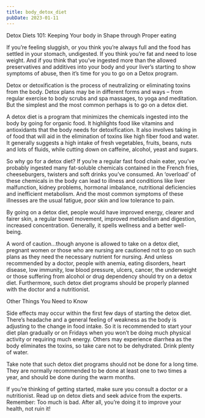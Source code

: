 ```yaml
---
title: body_detox_diet
pubDate: 2023-01-11
---
```


Detox Diets 101: Keeping Your body in Shape through Proper eating

If you’re feeling sluggish, or you think you’re always full and the food has settled in your stomach, undigested. If you think you’re fat and need to lose weight. And if you think that you’ve ingested more than the allowed preservatives and additives into your body and your liver’s starting to show symptoms of abuse, then it’s time for you to go on a Detox program.

Detox or detoxification is the process of neutralizing or eliminating toxins from the body. Detox plans may be in different forms and ways – from regular exercise to body scrubs and spa massages, to yoga and meditation. But the simplest and the most common perhaps is to go on a detox diet. 

A detox diet is a program that minimizes the chemicals ingested into the body by going for organic food. It highlights food like vitamins and antioxidants that the body needs for detoxification. It also involves taking in of food that will aid in the elimination of toxins like high fiber food and water. It generally suggests a high intake of fresh vegetables, fruits, beans, nuts and lots of fluids, while cutting down on caffeine, alcohol, yeast and sugars. 

So why go for a detox diet? If you’re a regular fast food chain eater, you’ve probably ingested many fat-soluble chemicals contained in the French fries, cheeseburgers, twisters and soft drinks you’ve consumed. An ‘overload’ of these chemicals in the body can lead to illness and conditions like liver malfunction, kidney problems, hormonal imbalance, nutritional deficiencies and inefficient metabolism. And the most common symptoms of these illnesses are the usual fatigue, poor skin and low tolerance to pain. 

By going on a detox diet, people would have improved energy, clearer and fairer skin, a regular bowel movement, improved metabolism and digestion, increased concentration. Generally, it spells wellness and a better well-being. 

A word of caution…though anyone is allowed to take on a detox diet, pregnant women or those who are nursing are cautioned not to go on such plans as they need the necessary nutrient for nursing. And unless recommended by a doctor, people with anemia, eating disorders, heart disease, low immunity, low blood pressure, ulcers, cancer, the underweight or those suffering from alcohol or drug dependency should try on a detox diet. Furthermore, such detox diet programs should be properly planned with the doctor and a nutritionist. 

Other Things You Need to Know 

Side effects may occur within the first few days of starting the detox diet. There’s headache and a general feeling of weakness as the body is adjusting to the change in food intake. So it is recommended to start your diet plan gradually or on Fridays when you won’t be doing much physical activity or requiring much energy. Others may experience diarrhea as the body eliminates the toxins, so take care not to be dehydrated. Drink plenty of water. 

Take note that such detox diet programs should not be done for a long time. They are normally recommended to be done at least one to two times a year, and should be done during the warm months. 

If you’re thinking of getting started, make sure you consult a doctor or a nutritionist. Read up on detox diets and seek advice from the experts. Remember: Too much is bad. After all, you’re doing it to improve your health, not ruin it!